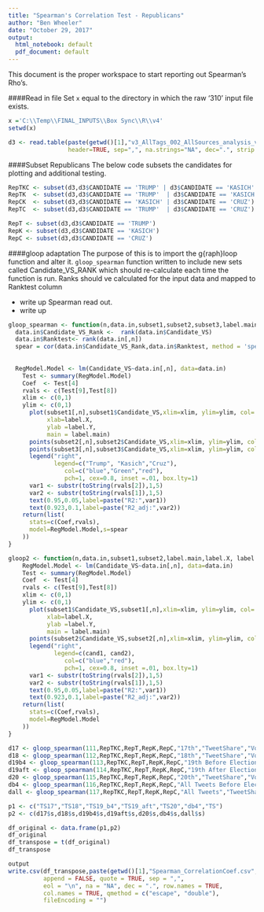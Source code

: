 ```yaml
---
title: "Spearman's Correlation Test - Republicans"
author: "Ben Wheeler"
date: "October 29, 2017"
output:
  html_notebook: default
  pdf_document: default
---
```

This document is the proper workspace to start reporting out Spearman's Rho's.

####Read in file
Set `x` equal to the directory in which the raw '310' input file exists.
```r
x ='C:\\Temp\\FINAL_INPUTS\\Box Sync\\R\\v4'
setwd(x)

d3 <- read.table(paste(getwd()[1],"v3_AllTags_002_AllSources_analysis_v3_310.csv",sep = '/'),
                 header=TRUE, sep=",", na.strings="NA", dec=".", strip.white=TRUE)
```

####Subset Republicans
The below code subsets the candidates for plotting and additional testing.

```r
RepTKC <- subset(d3,d3$CANDIDATE == 'TRUMP' | d3$CANDIDATE == 'KASICH' | d3$CANDIDATE == 'CRUZ')
RepTK  <- subset(d3,d3$CANDIDATE == 'TRUMP'  | d3$CANDIDATE == 'KASICH')
RepCK  <- subset(d3,d3$CANDIDATE == 'KASICH' | d3$CANDIDATE == 'CRUZ')
RepTC  <- subset(d3,d3$CANDIDATE == 'TRUMP'  | d3$CANDIDATE == 'CRUZ')

RepT <- subset(d3,d3$CANDIDATE == 'TRUMP')
RepK <- subset(d3,d3$CANDIDATE == 'KASICH')
RepC <- subset(d3,d3$CANDIDATE == 'CRUZ')

```

####gloop adaptation
The purpose of this is to import the g{raph}loop function and alter it.
`gloop_spearman` function written to include new sets called Candidate_VS_RANK which should re-calculate each time the function is run. Ranks should ve calculated for the input data and mapped to Ranktest column

* write up Spearman read out.
* write up 

```r
gloop_spearman <- function(n,data.in,subset1,subset2,subset3,label.main,label.X, label.Y){
  data.in$Candidate_VS_Rank <-  rank(data.in$Candidate_VS)
  data.in$Ranktest<- rank(data.in[,n])
  spear = cor(data.in$Candidate_VS_Rank,data.in$Ranktest, method = 'spearman')
  
  
  RegModel.Model <- lm(Candidate_VS~data.in[,n], data=data.in)
    Test <- summary(RegModel.Model)
    Coef  <- Test[4]
    rvals <- c(Test[9],Test[8])
    xlim <- c(0,1)
    ylim <- c(0,1)
      plot(subset1[,n],subset1$Candidate_VS,xlim=xlim, ylim=ylim, col='Blue',
           xlab=label.X,
           ylab =label.Y,
           main = label.main)
      points(subset2[,n],subset2$Candidate_VS,xlim=xlim, ylim=ylim, col='Green')
      points(subset3[,n],subset3$Candidate_VS,xlim=xlim, ylim=ylim, col='Red')
      legend("right", 
             legend=c("Trump", "Kasich","Cruz"),
                col=c("blue","Green","red"), 
                pch=1, cex=0.8, inset =.01, box.lty=1)
      var1 <- substr(toString(rvals[2]),1,5)
      var2 <- substr(toString(rvals[1]),1,5)
      text(0.95,0.05,label=paste("R2:",var1))
      text(0.923,0.1,label=paste("R2_adj:",var2))
    return(list(
      stats=c(Coef,rvals),
      model=RegModel.Model,s=spear
    ))      
}

gloop2 <- function(n,data.in,subset1,subset2,label.main,label.X, label.Y,cand1,cand2){
    RegModel.Model <- lm(Candidate_VS~data.in[,n], data=data.in)
    Test <- summary(RegModel.Model)
    Coef  <- Test[4]
    rvals <- c(Test[9],Test[8])
    xlim <- c(0,1)
    ylim <- c(0,1)
      plot(subset1$Candidate_VS,subset1[,n],xlim=xlim, ylim=ylim, col='Blue',
           xlab=label.X,
           ylab =label.Y,
           main = label.main)
      points(subset2$Candidate_VS,subset2[,n],xlim=xlim, ylim=ylim, col='Red')
      legend("right", 
             legend=c(cand1, cand2),
                col=c("blue","red"), 
                pch=1, cex=0.8, inset =.01, box.lty=1)
      var1 <- substr(toString(rvals[2]),1,5)
      var2 <- substr(toString(rvals[1]),1,5)
      text(0.95,0.05,label=paste("R2:",var1))
      text(0.923,0.1,label=paste("R2_adj:",var2))
    return(list(
      stats=c(Coef,rvals),
      model=RegModel.Model
    ))      
}
```

```r
d17 <- gloop_spearman(111,RepTKC,RepT,RepK,RepC,"17th","TweetShare","VoteShare")
d18 <- gloop_spearman(112,RepTKC,RepT,RepK,RepC,"18th","TweetShare","VoteShare")
d19b4 <- gloop_spearman(113,RepTKC,RepT,RepK,RepC,"19th Before Election Called","TweetShare","VoteShare")
d19aft <- gloop_spearman(114,RepTKC,RepT,RepK,RepC,"19th After Election Called","TweetShare","VoteShare")
d20 <- gloop_spearman(115,RepTKC,RepT,RepK,RepC,"20th","TweetShare","VoteShare")
db4 <- gloop_spearman(116,RepTKC,RepT,RepK,RepC,"All Tweets Before Election Called","TweetShare","VoteShare")
dall <- gloop_spearman(117,RepTKC,RepT,RepK,RepC,"All Tweets","TweetShare","VoteShare")

p1 <- c("TS17","TS18","TS19_b4","TS19_aft","TS20","db4","TS")
p2 <- c(d17$s,d18$s,d19b4$s,d19aft$s,d20$s,db4$s,dall$s)

df_original <- data.frame(p1,p2)
df_original
df_transpose = t(df_original)
df_transpose

```

```r
output
write.csv(df_transpose,paste(getwd()[1],"Spearman_CorrelationCoef.csv",sep = '/'),
          append = FALSE, quote = TRUE, sep = ",",
          eol = "\n", na = "NA", dec = ".", row.names = TRUE,
          col.names = TRUE, qmethod = c("escape", "double"),
          fileEncoding = "")

```
